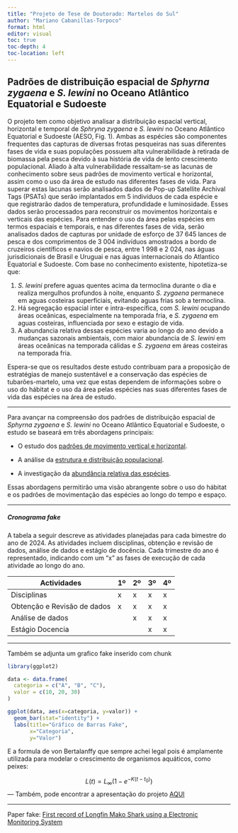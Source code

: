 ```yaml
---
title: "Projeto de Tese de Doutorado: Martelos do Sul"
author: "Mariano Cabanillas-Torpoco"
format: html
editor: visual
toc: true
toc-depth: 4
toc-location: left
---
```


## Padrões de distribuição espacial de *Sphyrna zygaena* e *S. lewini* no Oceano Atlântico Equatorial e Sudoeste

O projeto tem como objetivo analisar a distribuição espacial vertical, horizontal e temporal de *Sphryna zygaena* e *S. lewini* no Oceano Atlântico Equatorial e Sudoeste (AESO, Fig. 1). Ambas as espécies são componentes frequentes das capturas de diversas frotas pesqueiras nas suas diferentes fases de vida e suas populações possuem alta vulnerabilidade à retirada de biomassa pela pesca devido à sua história de vida de lento crescimento populacional. Aliado à alta vulnerabilidade ressaltam-se as lacunas de conhecimento sobre seus padrões de movimento vertical e horizontal, assim como o uso da área de estudo nas diferentes fases de vida. Para superar estas lacunas serão analisados dados de Pop-up Satellite Archival Tags (PSATs) que serão implantados em 5 indivíduos de cada espécie e que registrarão dados de temperatura, profundidade e luminosidade. Esses dados serão processados para reconstruir os movimentos horizontais e verticais das espécies. Para entender o uso da área pelas espécies em termos espaciais e temporais, e nas diferentes fases de vida, serão analisados dados de capturas por unidade de esforço de 37 645 lances de pesca e dos comprimentos de 3 004 indivíduos amostrados a bordo de cruzeiros científicos e navios de pesca, entre 1 998 e 2 024, nas águas jurisdicionais de Brasil e Uruguai e nas águas internacionais do Atlantico Equatorial e Sudoeste. Com base no conhecimento existente, hipotetiza-se que:

1.  *S. lewini* prefere aguas quentes acima da termoclina durante o dia e realiza mergulhos profundos à noite, enquanto *S. zygaena* permanece em aguas costeiras superficiais, evitando aguas frias sob a termoclina.
2.  Há segregação espacial inter e intra-específica, com *S. lewini* ocupando áreas oceânicas, especialmente na temporada fria, e *S. zygaena* em aguas costeiras, influenciada por sexo e estagio de vida.
3.  A abundancia relativa dessas espécies varia ao longo do ano devido a mudanças sazonais ambientais, com maior abundancia de *S. lewini* em áreas oceânicas na temporada cálidas e *S. zygaena* em áreas costeiras na temporada fria.

Espera-se que os resultados deste estudo contribuam para a proposição de estratégias de manejo sustentável e a conservação das espécies de tubarões-martelo, uma vez que estas dependem de informações sobre o uso do hábitat e o uso da área pelas espécies nas suas diferentes fases de vida das espécies na área de estudo.

------------------------------------------------------------------------

Para avançar na compreensão dos padrões de distribuição espacial de *Sphyrna zygaena* e *S. lewini* no Oceano Atlântico Equatorial e Sudoeste, o estudo se baseará em três abordagens principais:

-   O estudo dos [padrões de movimento vertical e horizontal](padroes.html).

-   A análise da [estrutura e distribuição populacional](distpob.html).

-   A investigação da [abundância relativa das espécies](cpue.html).

Essas abordagens permitirão uma visão abrangente sobre o uso do hábitat e os padrões de movimentação das espécies ao longo do tempo e espaço. 

------------------------------------------------------------------------

##### Cronograma fake

A tabela a seguir descreve as atividades planejadas para cada bimestre do ano de 2024. As atividades incluem disciplinas, obtenção e revisão de dados, análise de dados e estágio de docência. Cada trimestre do ano é representado, indicando com um "x" as fases de execução de cada atividade ao longo do ano.

| Actividades                 | 1º  | 2º  | 3º  | 4º  |
|-----------------------------|-----|-----|-----|-----|
| Disciplinas                 | x   | x   | x   | x   |
| Obtenção e Revisão de dados | x   | x   | x   | x   |
| Análise de dados            |     | x   | x   | x   |
| Estágio Docencia            |     |     | x   | x   |

------------------------------------------------------------------------

Também se adjunta um grafico fake inserido com chunk

```r
library(ggplot2)

data <- data.frame(
  categoria = c("A", "B", "C"),
  valor = c(10, 20, 30)
)

ggplot(data, aes(x=categoria, y=valor)) +
  geom_bar(stat="identity") +
  labs(title="Gráfico de Barras Fake",
       x="Categoria",
       y="Valor")
```

E a formula de von Bertalanffy que sempre achei legal pois é amplamente utilizada para modelar o crescimento de organismos aquáticos, como peixes:

$$
L(t) = L_\infty \left(1 - e^{-K(t - t_0)}\right)
$$
---
Também, pode encontrar a apresentação do projeto [AQUI](apresentação.html)


---
Paper fake: [First record of Longfin Mako Shark using a Electronic Monitoring System](probando/probando.pdf)
